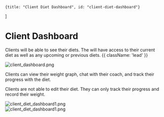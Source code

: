 

    {title: "Client Diet Dashboard", id: "client-diet-dashboard"}
]

# Client Dashboard

Clients will be able to see their diets. The will have access to their current
diet as well as any upcoming or previous diets. {{ className: 'lead' }}

<Image
    src="/images/client_dashboard.png"
    alt="client_dashboard.png"
    width={600}
    height={1}
/>

<ClientDietDashboard />

Clients can view their weight graph, chat with their coach, and track their
progress with the diet.

Clients are not able to edit their diet. They can only track their progress and
record their weight.

<div className="flex">
    <div className="pr-4">
        <Image
            src="/images/client_diet_dashboard1.png"
            alt="client_diet_dashboard1.png"
            width={360}
            height={1}
        />
    </div>
    <div className="pr-4">
        <Image
            src="/images/client_diet_dashboard2.png"
            alt="client_diet_dashboard1.png"
            width={360}
            height={1}
        />
    </div>
</div>